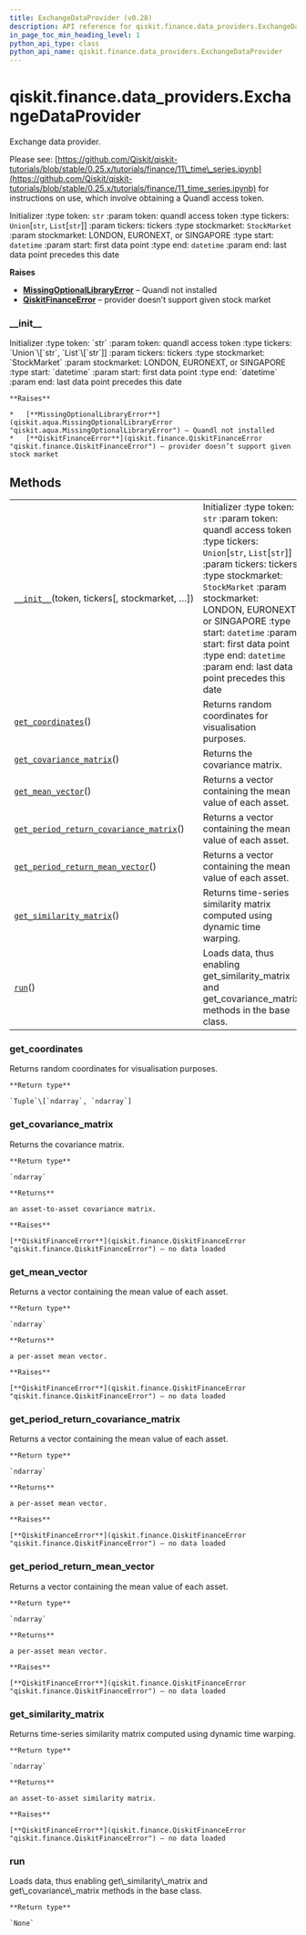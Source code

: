 ```yaml
---
title: ExchangeDataProvider (v0.28)
description: API reference for qiskit.finance.data_providers.ExchangeDataProvider in qiskit v0.28
in_page_toc_min_heading_level: 1
python_api_type: class
python_api_name: qiskit.finance.data_providers.ExchangeDataProvider
---
```


<span id="qiskit-finance-data-providers-exchangedataprovider" />

# qiskit.finance.data\_providers.ExchangeDataProvider

<Class id="qiskit.finance.data_providers.ExchangeDataProvider" isDedicatedPage={true} github="https://github.com/qiskit-community/qiskit-aqua/tree/stable/0.9/qiskit/finance/data_providers/exchange_data_provider.py" signature="ExchangeDataProvider(token, tickers, stockmarket=<StockMarket.LONDON: 'XLON'>, start=datetime.datetime(2016, 1, 1, 0, 0), end=datetime.datetime(2016, 1, 30, 0, 0))" modifiers="class">
  Exchange data provider.

  Please see: [https://github.com/Qiskit/qiskit-tutorials/blob/stable/0.25.x/tutorials/finance/11\_time\_series.ipynb](https://github.com/Qiskit/qiskit-tutorials/blob/stable/0.25.x/tutorials/finance/11_time_series.ipynb) for instructions on use, which involve obtaining a Quandl access token.

  Initializer :type token: `str` :param token: quandl access token :type tickers: `Union`\[`str`, `List`\[`str`]] :param tickers: tickers :type stockmarket: `StockMarket` :param stockmarket: LONDON, EURONEXT, or SINGAPORE :type start: `datetime` :param start: first data point :type end: `datetime` :param end: last data point precedes this date

  **Raises**

  *   [**MissingOptionalLibraryError**](qiskit.aqua.MissingOptionalLibraryError "qiskit.aqua.MissingOptionalLibraryError") – Quandl not installed
  *   [**QiskitFinanceError**](qiskit.finance.QiskitFinanceError "qiskit.finance.QiskitFinanceError") – provider doesn’t support given stock market

  ### \_\_init\_\_

  <Function id="qiskit.finance.data_providers.ExchangeDataProvider.__init__" signature="__init__(token, tickers, stockmarket=<StockMarket.LONDON: 'XLON'>, start=datetime.datetime(2016, 1, 1, 0, 0), end=datetime.datetime(2016, 1, 30, 0, 0))">
    Initializer :type token: `str` :param token: quandl access token :type tickers: `Union`\[`str`, `List`\[`str`]] :param tickers: tickers :type stockmarket: `StockMarket` :param stockmarket: LONDON, EURONEXT, or SINGAPORE :type start: `datetime` :param start: first data point :type end: `datetime` :param end: last data point precedes this date

    **Raises**

    *   [**MissingOptionalLibraryError**](qiskit.aqua.MissingOptionalLibraryError "qiskit.aqua.MissingOptionalLibraryError") – Quandl not installed
    *   [**QiskitFinanceError**](qiskit.finance.QiskitFinanceError "qiskit.finance.QiskitFinanceError") – provider doesn’t support given stock market
  </Function>

  ## Methods

  |                                                                                                                                                                                                                             |                                                                                                                                                                                                                                                                                                                                                         |
  | --------------------------------------------------------------------------------------------------------------------------------------------------------------------------------------------------------------------------- | ------------------------------------------------------------------------------------------------------------------------------------------------------------------------------------------------------------------------------------------------------------------------------------------------------------------------------------------------------- |
  | [`__init__`](#qiskit.finance.data_providers.ExchangeDataProvider.__init__ "qiskit.finance.data_providers.ExchangeDataProvider.__init__")(token, tickers\[, stockmarket, …])                                                 | Initializer :type token: `str` :param token: quandl access token :type tickers: `Union`\[`str`, `List`\[`str`]] :param tickers: tickers :type stockmarket: `StockMarket` :param stockmarket: LONDON, EURONEXT, or SINGAPORE :type start: `datetime` :param start: first data point :type end: `datetime` :param end: last data point precedes this date |
  | [`get_coordinates`](#qiskit.finance.data_providers.ExchangeDataProvider.get_coordinates "qiskit.finance.data_providers.ExchangeDataProvider.get_coordinates")()                                                             | Returns random coordinates for visualisation purposes.                                                                                                                                                                                                                                                                                                  |
  | [`get_covariance_matrix`](#qiskit.finance.data_providers.ExchangeDataProvider.get_covariance_matrix "qiskit.finance.data_providers.ExchangeDataProvider.get_covariance_matrix")()                                           | Returns the covariance matrix.                                                                                                                                                                                                                                                                                                                          |
  | [`get_mean_vector`](#qiskit.finance.data_providers.ExchangeDataProvider.get_mean_vector "qiskit.finance.data_providers.ExchangeDataProvider.get_mean_vector")()                                                             | Returns a vector containing the mean value of each asset.                                                                                                                                                                                                                                                                                               |
  | [`get_period_return_covariance_matrix`](#qiskit.finance.data_providers.ExchangeDataProvider.get_period_return_covariance_matrix "qiskit.finance.data_providers.ExchangeDataProvider.get_period_return_covariance_matrix")() | Returns a vector containing the mean value of each asset.                                                                                                                                                                                                                                                                                               |
  | [`get_period_return_mean_vector`](#qiskit.finance.data_providers.ExchangeDataProvider.get_period_return_mean_vector "qiskit.finance.data_providers.ExchangeDataProvider.get_period_return_mean_vector")()                   | Returns a vector containing the mean value of each asset.                                                                                                                                                                                                                                                                                               |
  | [`get_similarity_matrix`](#qiskit.finance.data_providers.ExchangeDataProvider.get_similarity_matrix "qiskit.finance.data_providers.ExchangeDataProvider.get_similarity_matrix")()                                           | Returns time-series similarity matrix computed using dynamic time warping.                                                                                                                                                                                                                                                                              |
  | [`run`](#qiskit.finance.data_providers.ExchangeDataProvider.run "qiskit.finance.data_providers.ExchangeDataProvider.run")()                                                                                                 | Loads data, thus enabling get\_similarity\_matrix and get\_covariance\_matrix methods in the base class.                                                                                                                                                                                                                                                |

  ### get\_coordinates

  <Function id="qiskit.finance.data_providers.ExchangeDataProvider.get_coordinates" signature="get_coordinates()">
    Returns random coordinates for visualisation purposes.

    **Return type**

    `Tuple`\[`ndarray`, `ndarray`]
  </Function>

  ### get\_covariance\_matrix

  <Function id="qiskit.finance.data_providers.ExchangeDataProvider.get_covariance_matrix" signature="get_covariance_matrix()">
    Returns the covariance matrix.

    **Return type**

    `ndarray`

    **Returns**

    an asset-to-asset covariance matrix.

    **Raises**

    [**QiskitFinanceError**](qiskit.finance.QiskitFinanceError "qiskit.finance.QiskitFinanceError") – no data loaded
  </Function>

  ### get\_mean\_vector

  <Function id="qiskit.finance.data_providers.ExchangeDataProvider.get_mean_vector" signature="get_mean_vector()">
    Returns a vector containing the mean value of each asset.

    **Return type**

    `ndarray`

    **Returns**

    a per-asset mean vector.

    **Raises**

    [**QiskitFinanceError**](qiskit.finance.QiskitFinanceError "qiskit.finance.QiskitFinanceError") – no data loaded
  </Function>

  ### get\_period\_return\_covariance\_matrix

  <Function id="qiskit.finance.data_providers.ExchangeDataProvider.get_period_return_covariance_matrix" signature="get_period_return_covariance_matrix()">
    Returns a vector containing the mean value of each asset.

    **Return type**

    `ndarray`

    **Returns**

    a per-asset mean vector.

    **Raises**

    [**QiskitFinanceError**](qiskit.finance.QiskitFinanceError "qiskit.finance.QiskitFinanceError") – no data loaded
  </Function>

  ### get\_period\_return\_mean\_vector

  <Function id="qiskit.finance.data_providers.ExchangeDataProvider.get_period_return_mean_vector" signature="get_period_return_mean_vector()">
    Returns a vector containing the mean value of each asset.

    **Return type**

    `ndarray`

    **Returns**

    a per-asset mean vector.

    **Raises**

    [**QiskitFinanceError**](qiskit.finance.QiskitFinanceError "qiskit.finance.QiskitFinanceError") – no data loaded
  </Function>

  ### get\_similarity\_matrix

  <Function id="qiskit.finance.data_providers.ExchangeDataProvider.get_similarity_matrix" signature="get_similarity_matrix()">
    Returns time-series similarity matrix computed using dynamic time warping.

    **Return type**

    `ndarray`

    **Returns**

    an asset-to-asset similarity matrix.

    **Raises**

    [**QiskitFinanceError**](qiskit.finance.QiskitFinanceError "qiskit.finance.QiskitFinanceError") – no data loaded
  </Function>

  ### run

  <Function id="qiskit.finance.data_providers.ExchangeDataProvider.run" signature="run()">
    Loads data, thus enabling get\_similarity\_matrix and get\_covariance\_matrix methods in the base class.

    **Return type**

    `None`
  </Function>
</Class>

